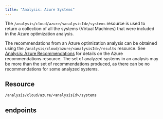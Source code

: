 ```yaml
---
title: "Analysis: Azure Systems"
---
```


The `/analysis/cloud/azure/<analysisId>/systems` resource is used to return a collection of all the systems (Virtual Machines) that were included in the Azure optimization analysis.

The recommendations from an Azure optimization analysis can be obtained using the `/analysis/cloud/azure/<analysisId>/results` resource. See [Analysis: Azure Recommendations](./Analysis_Azure_Results) for details on the Azure recommendations resource. The set of analyzed systems in an analysis may be more than the set of recommendations produced, as there can be no recommendations for some analyzed systems.

## Resource

```
/analysis/cloud/azure/<analysisId>/systems
```
## endpoints

<CardGroup cols={2}>
    <Card title="List Azure Systems" href="/docs-api/WebHelp_Densify_API_Cloud/Content/API_Guide/Analysis_Azure_Systems/listAzureSystems" arrow/>
</CardGroup>